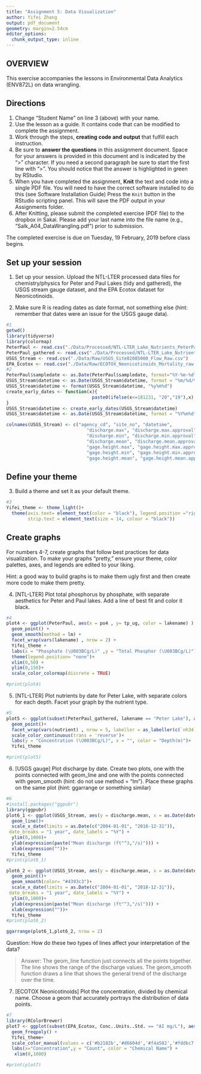 ```yaml
---
title: "Assignment 5: Data Visualization"
author: Yifei Zhang
output: pdf_document
geometry: margin=2.54cm
editor_options: 
  chunk_output_type: inline
---
```


## OVERVIEW

This exercise accompanies the lessons in Environmental Data Analytics (ENV872L) on data wrangling. 

## Directions
1. Change "Student Name" on line 3 (above) with your name.
2. Use the lesson as a guide. It contains code that can be modified to complete the assignment.
3. Work through the steps, **creating code and output** that fulfill each instruction.
4. Be sure to **answer the questions** in this assignment document.
Space for your answers is provided in this document and is indicated by the ">" character.
If you need a second paragraph be sure to start the first line with ">".
You should notice that the answer is highlighted in green by RStudio. 
6. When you have completed the assignment, **Knit** the text and code into a single PDF file.
You will need to have the correct software installed to do this (see Software Installation Guide)
Press the `Knit` button in the RStudio scripting panel.
This will save the PDF output in your Assignments folder.
8. After Knitting, please submit the completed exercise (PDF file) to the dropbox in Sakai. Please add your last name into the file name (e.g., "Salk_A04_DataWrangling.pdf") prior to submission.

The completed exercise is due on Tuesday, 19 February, 2019 before class begins.

## Set up your session 
1. Set up your session. Upload the NTL-LTER processed data files for chemistry/physics for Peter and Paul Lakes (tidy and gathered), the USGS stream gauge dataset, and the EPA Ecotox dataset for Neonicotinoids. 

2. Make sure R is reading dates as date format, not something else (hint: remember that dates were an issue for the USGS gauge data).

```r
#1
getwd()
library(tidyverse)
library(colormap)
PeterPaul <- read.csv("./Data/Processed/NTL-LTER_Lake_Nutrients_PeterPaul_Processed.csv")
PeterPaul_gathered <- read.csv("./Data/Processed/NTL-LTER_Lake_Nutrients_PeterPaulGathered_Processed.csv")
USGS_Stream <- read.csv("./Data/Raw/USGS_Site02085000_Flow_Raw.csv")
EPA_Ecotox <- read.csv("./Data/Raw/ECOTOX_Neonicotinoids_Mortality_raw.csv")
#2
PeterPaul$sampledate <- as.Date(PeterPaul$sampledate, format="%Y-%m-%d")
USGS_Stream$datetime <- as.Date(USGS_Stream$datetime, format = "%m/%d/%y")
USGS_Stream$datetime <- format(USGS_Stream$datetime, "%y%m%d")
create_early_dates <- function(x){
                                paste0(ifelse(x<=181231, "20","19"),x)
}
USGS_Stream$datetime <- create_early_dates(USGS_Stream$datetime)
USGS_Stream$datetime <- as.Date(USGS_Stream$datetime, format = "%Y%m%d")

colnames(USGS_Stream) <- c("agency_cd", "site_no", "datetime", 
                              "discharge.max", "discharge.max.approval", 
                              "discharge.min", "discharge.min.approval", 
                              "discharge.mean", "discharge.mean.approval", 
                              "gage.height.max", "gage.height.max.approval", 
                              "gage.height.min", "gage.height.min.approval", 
                              "gage.height.mean", "gage.height.mean.approval")
```
## Define your theme
3. Build a theme and set it as your default theme.

```r
#3
Yifei_theme <- theme_light()+
  theme(axis.text= element_text(color = "black"), legend.position ="right",
        strip.text = element_text(size = 14, colour = "black"))

```

## Create graphs
For numbers 4-7, create graphs that follow best practices for data visualization. To make your graphs "pretty," ensure your theme, color palettes, axes, and legends are edited to your liking.

Hint: a good way to build graphs is to make them ugly first and then create more code to make them pretty.

4. [NTL-LTER] Plot total phosphorus by phosphate, with separate aesthetics for Peter and Paul lakes. Add a line of best fit and color it black.

```r
#4
plot4 <- ggplot(PeterPaul, aes(x = po4 , y= tp_ug, color = lakename) ) + 
  geom_point() +
  geom_smooth(method = lm) +
  facet_wrap(vars(lakename) , nrow = 2) +
  Yifei_theme +
  labs(x = "Phosphate (\U003BCg/L)" ,y = "Total Phosphor (\U003BCg/L)") +
  theme(legend.position= "none")+
  xlim(0,50) + 
  ylim(0,150)+
  scale_color_colormap(discrete = TRUE)

#print(plot4)
```


5. [NTL-LTER] Plot nutrients by date for Peter Lake, with separate colors for each depth. Facet your graph by the nutrient type.

```r
#5
plot5 <- ggplot(subset(PeterPaul_gathered, lakename == "Peter Lake"), aes(x = as.Date(sampledate), y = concentration, color = depth)) +
  geom_point()+
  facet_wrap(vars(nutrient) , nrow = 5, labeller = as_labeller(c(`nh34` = "Ammonia and Ammonium" ,`no23`="Nitrite and Nitrate",`po4`="Phosphate",`tn_ug`="Total Nirtogen",`tp_ug`="Total Phophorus" ))) +
  scale_color_continuous(trans = 'reverse')+
  labs(y = "Concentration (\U003BCg/L)", x = "", color = "Depth(m)")+
  Yifei_theme

#print(plot5)

```


6. [USGS gauge] Plot discharge by date. Create two plots, one with the points connected with geom_line and one with the points connected with geom_smooth (hint: do not use method = "lm"). Place these graphs on the same plot (hint: ggarrange or something similar)

```r
#6
#install.packages("ggpubr")
library(ggpubr)
plot6_1 <- ggplot(USGS_Stream, aes(y = discharge.mean, x = as.Date(datetime))) +
  geom_line()+
  scale_x_date(limits = as.Date(c("2004-01-01", "2018-12-31")),
 date_breaks = "1 year", date_labels = "%Y") +
  ylim(0,1000)+
  ylab(expression(paste("Mean discharge (ft"^3,"/s)"))) +
  xlab(expression(""))+
  Yifei_theme
#print(plot6_1)

plot6_2 <- ggplot(USGS_Stream, aes(y = discharge.mean, x = as.Date(datetime))) +
  geom_point()+
  geom_smooth(color= "#4393c3")+
  scale_x_date(limits = as.Date(c("2004-01-01", "2018-12-31")),
 date_breaks = "1 year", date_labels = "%Y") +
  ylim(0,1000)+
  ylab(expression(paste("Mean discharge (ft"^3,"/s)"))) +
  xlab(expression(""))+
  Yifei_theme
#print(plot6_2)

ggarrange(plot6_1,plot6_2, nrow = 2)

```
Question: How do these two types of lines affect your interpretation of the data?

> Answer: The geom_line function just connects all the points together. The line shows the range of the discharge values. The geom_smooth function draws a line that shows the general trend of the discharge over the time.

7. [ECOTOX Neonicotinoids] Plot the concentration, divided by chemical name. Choose a geom that accurately portrays the distribution of data points.

```r
#7 
library(RColorBrewer)
plot7 <- ggplot(subset(EPA_Ecotox, Conc..Units..Std. == "AI mg/L"), aes(x= Conc..Mean..Std.,color = Chemical.Name)) +
  geom_freqpoly() +
  Yifei_theme+
  scale_color_manual(values = c('#b2182b','#d6604d','#f4a582','#fddbc7','#f7f7f7','#d1e5f0','#92c5de','#4393c3','#2166ac'))+
  labs(x="Concentration",y = "Count", color = "Chemical Name") +
   xlim(0,1000)

#print(plot7)
  

```



